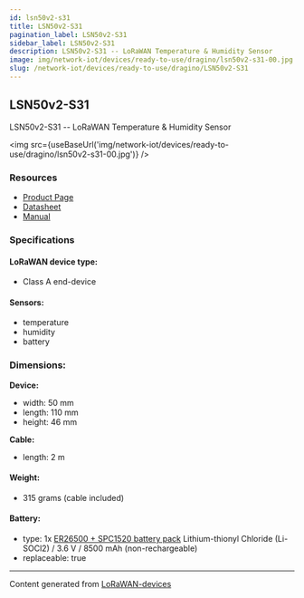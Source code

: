 ```yaml
---
id: lsn50v2-s31
title: LSN50v2-S31
pagination_label: LSN50v2-S31
sidebar_label: LSN50v2-S31
description: LSN50v2-S31 -- LoRaWAN Temperature & Humidity Sensor
image: img/network-iot/devices/ready-to-use/dragino/lsn50v2-s31-00.jpg
slug: /network-iot/devices/ready-to-use/dragino/LSN50v2-S31
---
```



<LegacyContentBanner />

## LSN50v2-S31

LSN50v2-S31 -- LoRaWAN Temperature & Humidity Sensor

<img src={useBaseUrl('img/network-iot/devices/ready-to-use/dragino/lsn50v2-s31-00.jpg')} />

### Resources

- [Product Page](http://www.dragino.com/products/lora-lorawan-end-node/item/169-lsn50v2-s31.html)
- [Datasheet](https://www.dropbox.com/sh/w0by0jha8inigm8/AADtFIWkfb31XFNIEJ1vTNZca/Datasheet_LSN50v2-S31_LoRaWAN_Temperature_Humidity_Sensor.pdf?dl=0)
- [Manual](http://wiki.dragino.com/xwiki/bin/view/Main/User%20Manual%20for%20LoRaWAN%20End%20Nodes/LSN50v2-S31-S31B%20LoRaWAN%20Temperature%20%26%20Humidity%20Sensor%20User%20Manual/)

### Specifications

#### LoRaWAN device type:

- Class A end-device

#### Sensors:

- temperature
- humidity
- battery

### Dimensions:

**Device:**

- width: 50 mm
- length: 110 mm
- height: 46 mm

**Cable:**

- length: 2 m

#### Weight:

- 315 grams (cable included)

#### Battery:

- type: 1x
  [ER26500 + SPC1520 battery pack](http://wiki.dragino.com/xwiki/bin/view/Main/How%20to%20calculate%20the%20battery%20life%20of%20Dragino%20sensors%3F/#H1.ER265002BSPC1520BatteryPack)
  Lithium-thionyl Chloride (Li-SOCl2) / 3.6 V / 8500 mAh (non-rechargeable)
- replaceable: true

---

Content generated from [LoRaWAN-devices](https://github.com/TheThingsNetwork/lorawan-devices)
